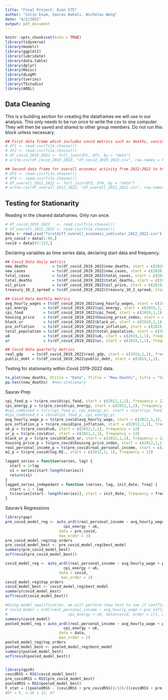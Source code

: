 ```yaml
---
title: "Final Project: Econ 575"
author: "Colin Exum, Saurav Bahali, Nicholas Wong"
date: "4/2/2022"
output: pdf_document
---
```


```r
knitr::opts_chunk$set(echo = TRUE)
library(tidyverse)
library(modelr)
library(ggplot2)
library(lubridate)
library(data.table)
library(dplyr)
library(Rmisc)
library(dLagM)
library(tseries)
library(TSstudio)
library(ARDL)
```


## Data Cleaning ##
This is a building section for creating the dataframes we will use in our analysis. This only needs to be run once to write the csv to one computer. They will then be saved and shared to other group members. Do not run this block unless necessary. 
```r
## First data frame which includes covid metrics such as deaths, vaccinations, cases, etc...
# df1 <- read.csv(file.choose())
# df2 <- read.csv(file.choose())
# df_covid_2019_2022 <- full_join(df1, df2, by = "date")
# write.csv(df_covid_2019_2022, "df_covid_2019_2022.csv", row.names = FALSE)

## Second data frame for overall economic activity from 2012-2022 to test differences pre and post covid. 
# df3 <- read.csv(file.choose())
# df4 <- read.csv(file.choose())
# df_overall_2012_2022 <- full_join(df3, df4, by = "date")
# write.csv(df_overall_2012_2022, "df_overall_2012_2022.csv", row.names = FALSE)
```

## Testing for Stationarity  ##
Reading in the cleaned dataframes. Only run once. 
```r
# df_covid_2019_2022   <- read.csv(file.choose())
# df_overall_2012_2022 <- read.csv(file.choose())
data <- read.csv("firstdiff_overall_economic_indicator_2012_2022.csv")
pre_covid = data[1:96,]
covid = data[97:123,]
```

Declaring variables as time series data, declaring start data and frequency. 
```r
## Covid Data daily metrics
new_deaths           = ts(df_covid_2019_2022$new_deaths, start = c(2020,1,9), frequency = 365)
new_cases            = ts(df_covid_2019_2022$new_cases, start = c(2020,1,9), frequency = 365)
total_cases          = ts(df_covid_2019_2022$total_cases, start = c(2020,2,24), frequency = 365)
total_deaths         = ts(df_covid_2019_2022$total_deaths, start = c(2020,3,23), frequency = 365)
oil_price            = ts(df_covid_2019_2022$oil_price, start = c(2019,1,2), frequency = 365)
treasury_10_2_spread = ts(df_covid_2019_2022$treasury_10_2_spread, start = c(2019,1,2), frequency = 365)

## Covid Data monthly metrics
avg_hourly_wages = ts(df_covid_2019_2022$avg_hourly_wages, start = c(2019,1,1), frequency = 12)
cpi_energy       = ts(df_covid_2019_2022$cpi_energy, start = c(2019,1,1), frequency = 12)
cpi_food         = ts(df_covid_2019_2022$cpi_food, start = c(2019,1,1), frequency = 12)
housing_price    = ts(df_covid_2019_2022$housing_price_index, start = c(2019,1,1), frequency = 12)
black_ur         = ts(df_covid_2019_2022$black_ur, start = c(2019,1,1), frequency = 12)
pce_inflation    = ts(df_covid_2019_2022$pce_inflation, start = c(2019,1,1), frequency = 12)
total_population = ts(df_covid_2019_2022$total_population, start = c(2019,1,1), frequency = 12)
u6               = ts(df_covid_2019_2022$u6, start = c(2019,1,1), frequency = 12)
ur               = ts(df_covid_2019_2022$ur, start = c(2019,1,1), frequency = 12)

## Covid Data quarterly metrics
real_gdp    = ts(df_covid_2019_2022$real_gdp, start = c(2019,1,1), frequency = 4)
public_debt = ts(df_covid_2019_2022$public_debt, start = c(2019,1,1), frequency = 4)
```
Testing for stationarity within Covid 2019-2022 data. 
```r
ts_plot(new_deaths, Xtitle = "Date", Ytitle = "New Deaths", title = "Covid Data 2019-2022")
pp.test(new_deaths)  #non-stationary

```

Saurav Prep
```r
cpi_food_p = ts(pre_covid$cpi_food, start = c(2012,1,1), frequency = 12)
cpi_energy_p = ts(pre_covid$cpi_energy, start = c(2012,1,1), frequency = 12)
#cpi_combined = ts(c(cpi_food_p, cpi_energy_p), start = start(cpi_food_p), frequency = frequency(cpi_food_p))
#cpi_combined_2 = rbind(cpi_food_p, cpi_energy_p)
avg_hourly_wage_p = ts(pre_covid$avg_hourly_wage, start = c(2012,1,1), frequency = 12)
pce_inflation_p = ts(pre_covid$pce_inflation, start = c(2012,1,1), frequency = 12)
u6_p = ts(pre_covid$u6, start = c(2012,1,1), frequency = 12)
ur_p = ts(pre_covid$ur, start = c(2012,1,1), frequency = 12)
black_ur_p = ts(pre_covid$black_ur, start = c(2012,1,1), frequency = 12)
housing_price_p = ts(pre_covid$housing_price_index, start = c(2012,1,1), frequency = 12)
real_personal_income_p = ts(pre_covid$real_personal_income, start = c(2012,1,1), frequency = 12)
m2_p = ts(pre_covid$log.M2., start = c(2012,1, 1), frequency = 12)

lagged_series = function(series, lag) {
  start = 1+lag
  x1 = series[start:length(series)]
  return(x1)
}
lagged_series_indepedant = function (series, lag, init_date, freq) {
  start = 1 + lag
  ts(series[start: length(series)], start = init_date, frequency = freq)
}
```

Saurav's Regressions
```r
library(gap)
pre_covid_model_reg <- auto_ardl(real_personal_income ~ avg_hourly_wage + pce_inflation + cpi_food + 
                          cpi_energy + u6,
                        data = pre_covid, 
                        max_order = 2)
pre_covid_model_reg$top_orders
pre_covid_model_best <- pre_covid_model_reg$best_model
summary(pre_covid_model_best)
acf(resid(pre_covid_model_best))

covid_model_reg <- auto_ardl(real_personal_income ~ avg_hourly_wage + pce_inflation + cpi_food +
                          cpi_energy + u6,
                        data = covid,
                         max_order = 2)
covid_model_reg$top_orders
covid_model_best <- covid_model_reg$best_model
summary(covid_model_best)
acf(resid(covid_model_best))

#Using model specification, we will perform chow test to see if coefficients are significantly different, indicating a break in the nature of personal income due to COVID-19
# covid_model = ardl(real_personal_income ~ avg_hourly_wage + pce_inflation + cpi_food + 
#                           cpi_energy + u6, data=covid, order = c(1, 2, 1, 0 ,0, 2))
summary(covid_model)
pooled_model_reg = auto_ardl(real_personal_income ~ avg_hourly_wage + pce_inflation + cpi_food + 
                          cpi_energy + u6,
                        data = data, 
                        max_order = 2)
pooled_model_reg$top_orders
pooled_model_best <- pooled_model_reg$best_model
summary(pooled_model_best)
acf(resid(pooled_model_best))


library(qpcR)
covidRSS = RSS(covid_model_best)
pre_covidRSS = RSS(pre_covid_model_best)
pooledRSS = RSS(pooled_model_best)
F_stat = ((pooledRSS - (covidRSS + pre_covidRSS))/12)/((covidRSS + pre_covidRSS)/(121-(2*12)))
#Df = k, n-2k = 12, 97

```
